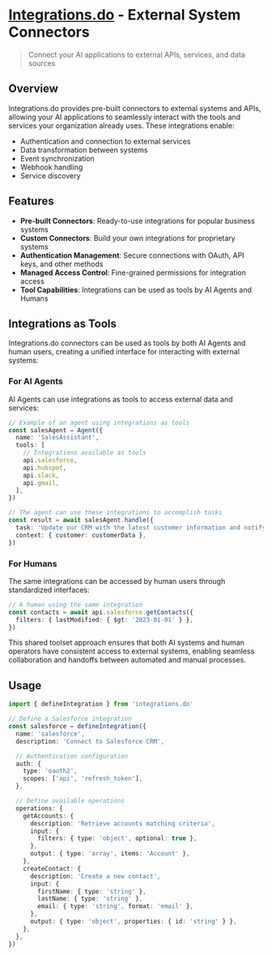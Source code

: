 # [Integrations.do](https://integrations.do) - External System Connectors

> Connect your AI applications to external APIs, services, and data sources

## Overview

Integrations.do provides pre-built connectors to external systems and APIs, allowing your AI applications to seamlessly interact with the tools and services your organization already uses. These integrations enable:

- Authentication and connection to external services
- Data transformation between systems
- Event synchronization
- Webhook handling
- Service discovery

## Features

- **Pre-built Connectors**: Ready-to-use integrations for popular business systems
- **Custom Connectors**: Build your own integrations for proprietary systems
- **Authentication Management**: Secure connections with OAuth, API keys, and other methods
- **Managed Access Control**: Fine-grained permissions for integration access
- **Tool Capabilities**: Integrations can be used as tools by AI Agents and Humans

## Integrations as Tools

Integrations.do connectors can be used as tools by both AI Agents and human users, creating a unified interface for interacting with external systems:

### For AI Agents

AI Agents can use integrations as tools to access external data and services:

```typescript
// Example of an agent using integrations as tools
const salesAgent = Agent({
  name: 'SalesAssistant',
  tools: [
    // Integrations available as tools
    api.salesforce,
    api.hubspot,
    api.slack,
    api.gmail,
  ],
})

// The agent can use these integrations to accomplish tasks
const result = await salesAgent.handle({
  task: 'Update our CRM with the latest customer information and notify the sales team',
  context: { customer: customerData },
})
```

### For Humans

The same integrations can be accessed by human users through standardized interfaces:

```typescript
// A human using the same integration
const contacts = await api.salesforce.getContacts({
  filters: { lastModified: { $gt: '2023-01-01' } },
})
```

This shared toolset approach ensures that both AI systems and human operators have consistent access to external systems, enabling seamless collaboration and handoffs between automated and manual processes.

## Usage

```typescript
import { defineIntegration } from 'integrations.do'

// Define a Salesforce integration
const salesforce = defineIntegration({
  name: 'salesforce',
  description: 'Connect to Salesforce CRM',

  // Authentication configuration
  auth: {
    type: 'oauth2',
    scopes: ['api', 'refresh_token'],
  },

  // Define available operations
  operations: {
    getAccounts: {
      description: 'Retrieve accounts matching criteria',
      input: {
        filters: { type: 'object', optional: true },
      },
      output: { type: 'array', items: 'Account' },
    },
    createContact: {
      description: 'Create a new contact',
      input: {
        firstName: { type: 'string' },
        lastName: { type: 'string' },
        email: { type: 'string', format: 'email' },
      },
      output: { type: 'object', properties: { id: 'string' } },
    },
  },
})
```
